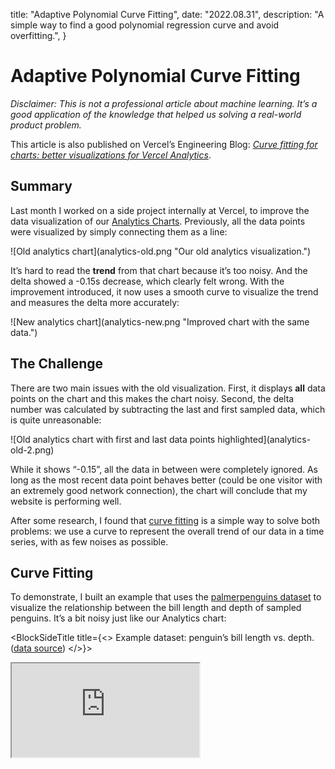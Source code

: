   title: "Adaptive Polynomial Curve Fitting",
  date: "2022.08.31",
  description: "A simple way to find a good polynomial regression curve and avoid overfitting.",
}

# Adaptive Polynomial Curve Fitting

_Disclaimer: This is not a professional article about machine learning. It’s a good application of the knowledge that helped us solving a real-world product problem._

This article is also published on Vercel’s Engineering Blog: [_Curve fitting for charts: better visualizations for Vercel Analytics_](https://vercel.com/blog/curve-fitting-for-charts-better-visualizations-for-vercel-analytics).

## Summary

Last month I worked on a side project internally at Vercel, to improve the data visualization of our [Analytics Charts](https://vercel.com/analytics). Previously, all the data points were visualized by simply connecting them as a line:

<div className="framed">![Old analytics chart](analytics-old.png "Our old analytics visualization.")</div>

It’s hard to read the **trend** from that chart because it’s too noisy. And the delta showed a -0.15s decrease, which clearly felt wrong. With the improvement introduced, it now uses a smooth curve to visualize the trend and measures the delta more accurately:

<div className="framed">![New analytics chart](analytics-new.png "Improved chart with the same data.")</div>

## The Challenge

There are two main issues with the old visualization. First, it displays **all** data points on the chart and this makes the chart noisy. Second, the delta number was calculated by subtracting the last and first sampled data, which is quite unreasonable:

<div className="framed [--frame-background:#6b6c69]">![Old analytics chart with first and last data points highlighted](analytics-old-2.png)</div>

While it shows “-0.15”, all the data in between were completely ignored. As long as the most recent data point behaves better (could be one visitor with an extremely good network connection), the chart will conclude that my website is performing well.

After some research, I found that [curve fitting](https://en.wikipedia.org/wiki/Curve_fitting) is a simple way to solve both problems: we use a curve to represent the overall trend of our data in a time series, with as few noises as possible.

## Curve Fitting

To demonstrate, I built an example that uses the [palmerpenguins dataset](https://allisonhorst.github.io/palmerpenguins) to visualize the relationship between the bill length and depth of sampled penguins. It’s a bit noisy just like our Analytics chart:

<BlockSideTitle title={<>
  Example dataset: penguin’s bill length vs. depth. (<a href="https://allisonhorst.github.io/palmerpenguins">data source</a>)
</>}>
  <iframe src="https://observablehq.com/embed/@shu/plot-regression?cells=RegressionLinear" className="max-h-[440px] aspect-[5/4]"/>
</BlockSideTitle>

There are many existing algorithms to calculate the fitting curve for a given set of data points if you already know the type of curve that you are looking for. The easiest way is to do a [linear regression](https://en.wikipedia.org/wiki/Linear_regression): finding a straight line to describe the data:

<figure>
  <iframe src="https://observablehq.com/embed/@shu/plot-regression?cells=Regression%2Cviewof+param%2Cequation" className="max-h-[555px] aspect-[12/17]"/>
</figure>

Linear regression is just a special case of [polynomial regression](https://en.wikipedia.org/wiki/Polynomial_regression) where the order is 1. You can drag the slider above to see how different polynomial orders affect the fitting curve.

When the **order** is N, the polynomial function will have a degree of N, and the curve will have N-1 turning points (so 1 is a straight line).

And the [MSE (mean squared error)](https://en.wikipedia.org/wiki/Mean_squared_error) value measures the goodness of the fit of the curve to the data, by definition it’s:

<BlockMath math="\operatorname{MSE} = \sum{\frac{(\operatorname{Value} - \operatorname{PredictedValue})^2}{\operatorname{DataCount}}}"/>

The smaller the error is, the better the curve describes the given data.

Usually, the easy solution would be manually choosing a reasonable order and hardcode it in our visualization. That’s what a lot of people do and in many cases, it should be okay. However when we don’t know the behavior of the data (is it constantly increasing or decreasing? is it periodic?), it’s hard to choose a good order.

As you might notice, a **higher order** will result in a more “accurate” curve with a **lower error** in general, but it also results in a more noisy curve because it can turn more times to follow our data, and our data has noises! This is called [**overfitting**](https://en.wikipedia.org/wiki/Overfitting).

You can play with the example below: it generates fake data points with some normal distributed randomness and then calculates the regression curve for it. For the “Constant” data set, it’s better to just use a straight line to fit (<InlineMath math="\operatorname{order} = 1"/>). However, for the “Quadratic” data set, selecting <InlineMath math="\operatorname{order} = 2"/> will result in a better curve (and it’s stable).

<figure>
  <iframe className="max-h-[570px] aspect-[12/17]" src="https://observablehq.com/embed/@shu/plot-regression?cells=RegressionLinear1%2Cviewof+rOrder%2Cviewof+rData%2Cviewof+rType"/>
</figure>

## The Good Fit

All the examples above shown a general idea. A “bad fit”, or an “overfit” curve, might describe the **current** data set well, but when you regenerate the data, it will not describe the **new** data very well.

That is, a very foundational concept in Machine Learning and Data Science, to split the data into a **training set** and a **test set**. The training set (the **current** data) is used to train the model and calculate the regression curve, and the test set (**newly** generated data) is used to evaluate how well the model works. A good fit for the training set should have a low error on the test set, too.

In our real-world problem, we don't actually have a training set and a test set (we can't generate these random data) and all we have are the numbers collected from our production. But we can simply choose some data points as the training set, and the remaining ones become the test set. To make the algorithm deterministic, I splitted our points by odd and even indexes.

<figure>
  <iframe className="max-h-[608px] aspect-[2/3]" src="https://observablehq.com/embed/@shu/plot-regression?cells=Regression1%2Cviewof+orderT%2Cequation2"/>
</figure>


As shown in the example above, we use the {trainingSet} **training set** to calculate the fitting curve and measure the error for both the {trainingSet} **training set** and {testSet} **test set**. If you increase the order, the curve tries to follow the {trainingSet} points, but the gray lines show the error for {testSet} points.

Ideally, a good fit should have a low error for both sets, as it shouldn’t be overfitting only the training set. Hence we use a simple but intuitive equation <InlineMath math="\operatorname{error}=max(\operatorname{MSE}(\operatorname{TrainingSet}), \operatorname{MSE}(\operatorname{TestSet}))"/> to measure the “overall goodness” of the fit for the entire data set. Usually, when we increase the order of the polynomial regression, the error will decrease (underfitting), hit a good fit, then increase again (overfitting).

<figure>
  <iframe className="aspect-[11/8]" src="https://observablehq.com/embed/@shu/plot-regression?cells=error"/>
</figure>

This chart shows the overall error when the polynomial regression order increases. It’s clear that when the order is 2, we have the best fit for the entire data which is what we can feel intuitively from the interactive example.

Finally, we can use that regression curve for the actual visualization and estimation. This adaptive approach is very simple, easy to implement, and turned out to be working really well for our case. Again, here’s a before/after comparison of the visualization:

<div className="framed">![Old analytics chart](analytics-old.png)</div>

<div className="framed">![New analytics chart](analytics-new.png)</div>

The delta (+0.13s) is much more accurate now, and the curve clearly shows the trend of the data. Meanwhile, the exact data points are still presented to indicate the actual distribution.

Read about this product change in our [changelog](https://vercel.com/changelog/improved-accuracy-for-vercel-analytics-charts) and follow other updates!

## Appendix: Future Improvements

While this already solved our problem, I still found many other opportunities to further improve it when I was doing the research. One idea is to switch to [Locally Estimated Scatterplot Smoothing (LOESS)](https://en.wikipedia.org/wiki/Local_regression#:~:text=Local%20regression%20or%20local%20polynomial,moving%20average%20and%20polynomial%20regression.) with a large bandwidth instead of polynomial regression because it is “local”: website performance will unlikely to continue grow in a “predicted direction” unless a change has been made, it will instead be mostly stable.

But at the end of the day, I believe that we need more time and experiments to make that decision since there is no single solution to all problems.

## Special Thanks

Thanks to [Linghao](https://linghao.io) and [Yiming Chen](https://yiming.dev) for proofreading. And thanks to [Guillermo Rauch](https://rauchg.com) for correcting a mistake.
